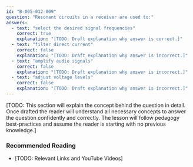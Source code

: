 ```yaml
---
id: "B-005-012-009"
question: "Resonant circuits in a receiver are used to:"
answers:
  - text: "select the desired signal frequencies"
    correct: true
    explanation: "[TODO: Draft explanation why answer is correct.]"
  - text: "filter direct current"
    correct: false
    explanation: "[TODO: Draft explanation why answer is incorrect.]"
  - text: "amplify audio signals"
    correct: false
    explanation: "[TODO: Draft explanation why answer is incorrect.]"
  - text: "adjust voltage levels"
    correct: false
    explanation: "[TODO: Draft explanation why answer is incorrect.]"
---
```


[TODO: This section will explain the concept behind the question in detail. Once drafted the reader will understand all necessary concepts to answer the question confidently and correctly. The lesson will follow pedagogy best-practices and assume the reader is starting with no previous knowledge.]

### Recommended Reading

- [TODO: Relevant Links and YouTube Videos]
